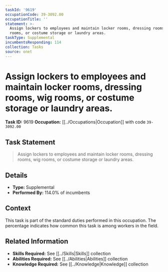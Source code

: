 ```yaml
---
taskId: '9619'
occupationCode: 39-3092.00
occupationTitle: ''
statement: >-
  Assign lockers to employees and maintain locker rooms, dressing rooms, wig
  rooms, or costume storage or laundry areas.
taskType: Supplemental
incumbentsResponding: 114
collection: Tasks
source: onet
---
```

# Assign lockers to employees and maintain locker rooms, dressing rooms, wig rooms, or costume storage or laundry areas.

**Task ID:** 9619
**Occupation:** [[../Occupations|Occupation]] with code `39-3092.00`

## Task Statement

> Assign lockers to employees and maintain locker rooms, dressing rooms, wig rooms, or costume storage or laundry areas.

## Details

- **Type:** Supplemental
- **Performed By:** 114.0% of incumbents

## Context

This task is part of the standard duties performed in this occupation. The percentage indicates how common this task is among workers in the field.

## Related Information

- **Skills Required:** See [[../Skills|Skills]] collection
- **Abilities Required:** See [[../Abilities|Abilities]] collection
- **Knowledge Required:** See [[../Knowledge|Knowledge]] collection
